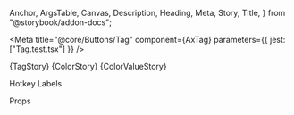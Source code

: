   Anchor,
  ArgsTable,
  Canvas,
  Description,
  Heading,
  Meta,
  Story,
  Title,
} from "@storybook/addon-docs";

<Meta
  title="@core/Buttons/Tag"
  component={AxTag}
  parameters={{ jest: ["Tag.test.tsx"] }}
/>

<Title>Tag</Title>

<Description of={AxTag} />

<Canvas>
  <Story name="1.Tag">{TagStory}</Story>
  <Story name="2.Color">{ColorStory}</Story>
  <Story name="3.Color value">{ColorValueStory}</Story>
</Canvas>

<Heading storyId="core-buttons-tag--4-hotkey-label">Hotkey Labels</Heading>

<Canvas>
  <Story name="4.Hotkey Label">
    <AxHotKey.Label keyCombo="enter" />
    <AxHotKey.Label keyCombo="escape" />
    <AxHotKey.Label keyCombo="shift+left" />
    <AxHotKey.Label keyCombo="shift+right" />
    <AxHotKey.Label keyCombo="alt+0" />
    <AxHotKey.Label keyCombo="shift+backspace" />
  </Story>
</Canvas>

<Heading>Props</Heading>

<ArgsTable sort="requiredFirst" of={AxTag} />
